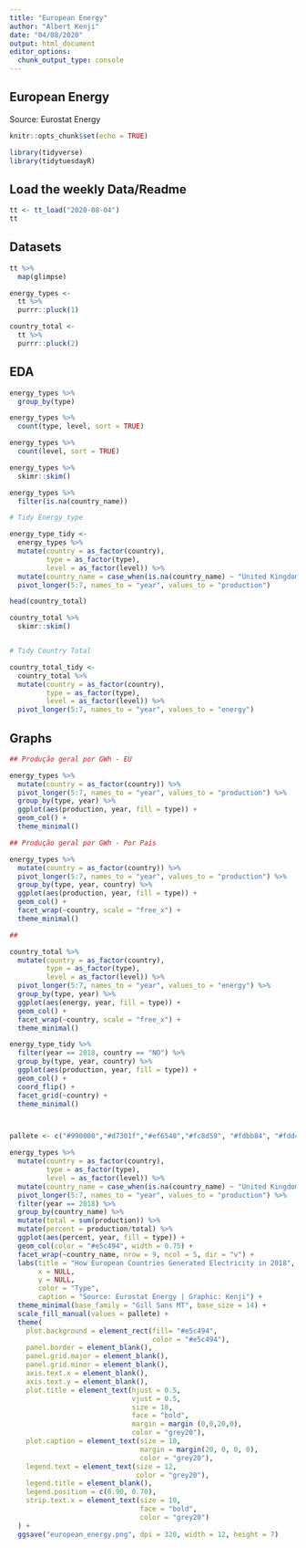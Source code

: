 ---
title: "European Energy"
author: "Albert Kenji"
date: "04/08/2020"
output: html_document
editor_options: 
  chunk_output_type: console
---
## European Energy

Source: Eurostat Energy  

```{r setup, include=FALSE}

knitr::opts_chunk$set(echo = TRUE)

library(tidyverse)
library(tidytuesdayR)

```

## Load the weekly Data/Readme

```{r load}

tt <- tt_load("2020-08-04")
tt
```

## Datasets

```{r dataets}

tt %>% 
  map(glimpse)

energy_types <- 
  tt %>% 
  purrr::pluck(1)

country_total <- 
  tt %>% 
  purrr::pluck(2)

```

## EDA

```{r energy-type}

energy_types %>% 
  group_by(type)

energy_types %>% 
  count(type, level, sort = TRUE)

energy_types %>% 
  count(level, sort = TRUE)

energy_types %>% 
  skimr::skim()

energy_types %>% 
  filter(is.na(country_name))

# Tidy Energy_type

energy_type_tidy <- 
  energy_types %>% 
  mutate(country = as_factor(country),
         type = as_factor(type),
         level = as_factor(level)) %>% 
  mutate(country_name = case_when(is.na(country_name) ~ "United Kingdom", TRUE ~ country_name)) %>% 
  pivot_longer(5:7, names_to = "year", values_to = "production")


```

```{r country_total}

head(country_total)

country_total %>% 
  skimr::skim()


# Tidy Country Total

country_total_tidy <- 
  country_total %>% 
  mutate(country = as_factor(country),
         type = as_factor(type),
         level = as_factor(level)) %>% 
  pivot_longer(5:7, names_to = "year", values_to = "energy")

```


## Graphs

```{r graphs}

## Produção geral por GWh - EU

energy_types %>% 
  mutate(country = as_factor(country)) %>% 
  pivot_longer(5:7, names_to = "year", values_to = "production") %>% 
  group_by(type, year) %>% 
  ggplot(aes(production, year, fill = type)) +
  geom_col() +
  theme_minimal()

## Produção geral por GWh - Por País

energy_types %>% 
  mutate(country = as_factor(country)) %>% 
  pivot_longer(5:7, names_to = "year", values_to = "production") %>% 
  group_by(type, year, country) %>% 
  ggplot(aes(production, year, fill = type)) +
  geom_col() +
  facet_wrap(~country, scale = "free_x") +
  theme_minimal()

## 

country_total %>% 
  mutate(country = as_factor(country),
         type = as_factor(type),
         level = as_factor(level)) %>% 
  pivot_longer(5:7, names_to = "year", values_to = "energy") %>% 
  group_by(type, year) %>% 
  ggplot(aes(energy, year, fill = type)) +
  geom_col() +
  facet_wrap(~country, scale = "free_x") +
  theme_minimal()

```

```{r exemple}

energy_type_tidy %>%
  filter(year == 2018, country == "NO") %>% 
  group_by(type, year, country) %>% 
  ggplot(aes(production, year, fill = type)) +
  geom_col() +
  coord_flip() +
  facet_grid(~country) +
  theme_minimal()



pallete <- c("#990000","#d7301f","#ef6548","#fc8d59", "#fdbb84", "#fdd49e", "#fee8c8", "#fff7ec")

energy_types %>% 
  mutate(country = as_factor(country),
         type = as_factor(type),
         level = as_factor(level)) %>% 
  mutate(country_name = case_when(is.na(country_name) ~ "United Kingdom", TRUE ~ country_name)) %>% 
  pivot_longer(5:7, names_to = "year", values_to = "production") %>% 
  filter(year == 2018) %>% 
  group_by(country_name) %>% 
  mutate(total = sum(production)) %>%
  mutate(percent = production/total) %>%
  ggplot(aes(percent, year, fill = type)) +
  geom_col(color = "#e5c494", width = 0.75) +
  facet_wrap(~country_name, nrow = 9, ncol = 5, dir = "v") +
  labs(title = "How European Countries Generated Electricity in 2018",
       x = NULL,
       y = NULL,
       color = "Type",
       caption = "Source: Eurostat Energy | Graphic: Kenji") +
  theme_minimal(base_family = "Gill Sans MT", base_size = 14) +
  scale_fill_manual(values = pallete) +
  theme(
    plot.background = element_rect(fill= "#e5c494", 
                                   color = "#e5c494"),
    panel.border = element_blank(),
    panel.grid.major = element_blank(),
    panel.grid.minor = element_blank(),
    axis.text.x = element_blank(),
    axis.text.y = element_blank(),
    plot.title = element_text(hjust = 0.5, 
                              vjust = 0.5, 
                              size = 18, 
                              face = "bold", 
                              margin = margin (0,0,20,0),
                              color = "grey20"),
    plot.caption = element_text(size = 10, 
                                margin = margin(20, 0, 0, 0),
                                color = "grey20"),
    legend.text = element_text(size = 12,
                               color = "grey20"),
    legend.title = element_blank(),
    legend.position = c(0.90, 0.70),
    strip.text.x = element_text(size = 10,
                                face = "bold",
                                color = "grey20")
  ) +
  ggsave("european_energy.png", dpi = 320, width = 12, height = 7)


  
```


